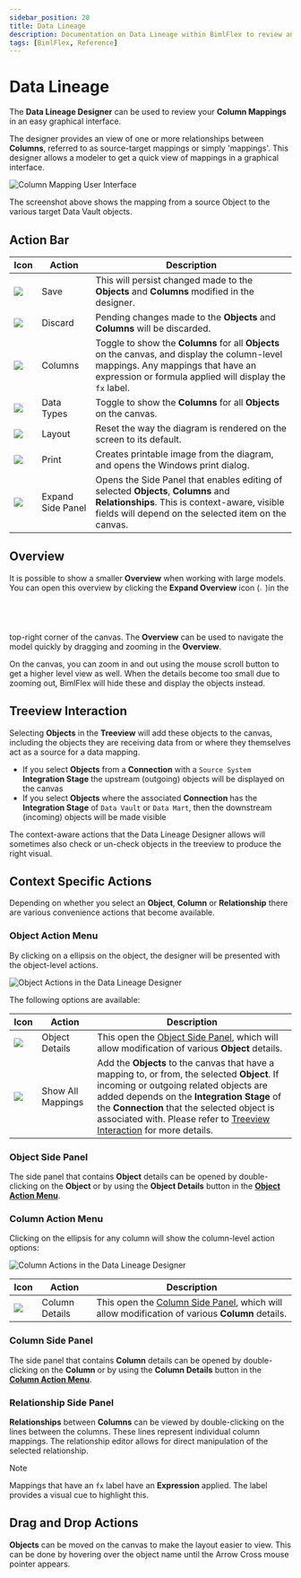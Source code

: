 ```yaml
---
sidebar_position: 20
title: Data Lineage
description: Documentation on Data Lineage within BimlFlex to review and update graphical interface, with starting point, context aware actions, action buttons, and settings
tags: [BimlFlex, Reference]
---
```



# Data Lineage

The **Data Lineage Designer** can be used to review your **Column Mappings** in an easy graphical interface.

The designer provides an view of one or more relationships between **Columns**, referred to as source-target mappings or simply 'mappings'. This designer allows a modeler to get a quick view of mappings in a graphical interface.

![Column Mapping User Interface](images/bimlflex-app-data-lineage-full-ui.png "Column Mapping User Interface")

The screenshot above shows the mapping from a source Object to the various target Data Vault objects.

## Action Bar

| Icon | Action | Description |
|----- |--------|-------------|
| <div class="icon-col m-5"><img src="images/svg-icons/save.svg" /></div> | Save | This will persist changed made to the **Objects** and **Columns** modified in the designer.|
| <div class="icon-col m-5"><img src="images/svg-icons/discard.svg" /></div> | Discard | Pending changes made to the **Objects** and **Columns** will be discarded.|
| <div class="icon-col m-5"><img src="images/bimlflex-app-action-switch.png" /></div> | Columns | Toggle to show the **Columns** for all **Objects** on the canvas, and display the column-level mappings. Any mappings that have an expression or formula applied will display the `fx` label.|
| <div class="icon-col m-5"><img src="images/bimlflex-app-action-switch.png" /></div> | Data Types | Toggle to show the **Columns** for all **Objects** on the canvas.|
| <div class="icon-col m-5"><img src="images/svg-icons/discard.svg" /></div> | Layout | Reset the way the diagram is rendered on the screen to its default.|
| <div class="icon-col m-5"><img src="images/svg-icons/print.svg" /></div> | Print | Creates printable image from the diagram, and opens the Windows print dialog.|
| <div class="icon-col m-5"><img src="images/svg-icons/right-sidenav-toggle.svg" /></div> | Expand Side Panel | Opens the Side Panel that enables editing of selected **Objects**, **Columns** and **Relationships**. This is context-aware, visible fields will depend on the selected item on the canvas.

## Overview

It is possible to show a smaller **Overview** when working with large models. You can open this overview by clicking the **Expand Overview** icon (<img src="images/svg-icons/expand-toggle-blue.svg" width="2%" height="2%" />)in the top-right corner of the canvas. The **Overview** can be used to navigate the model quickly by dragging and zooming in the **Overview**.

On the canvas, you can zoom in and out using the mouse scroll button to get a higher level view as well. When the details become too small due to zooming out, BimlFlex will hide these and display the objects instead.

## Treeview Interaction

Selecting **Objects** in the **Treeview** will add these objects to the canvas, including the objects they are receiving data from or where they themselves act as a source for a data mapping.

* If you select **Objects** from a **Connection** with a `Source System` **Integration Stage** the upstream (outgoing) objects will be displayed on the canvas
* If you select **Objects**  where the associated **Connection** has the **Integration Stage** of `Data Vault` or `Data Mart`, then the downstream (incoming) objects will be made visible

The context-aware actions that the Data Lineage Designer allows will sometimes also check or un-check objects in the treeview to produce the right visual.

## Context Specific Actions

Depending on whether you select an **Object**, **Column** or **Relationship** there are various convenience actions that become available.

### Object Action Menu

By clicking on a ellipsis on the object, the designer will be presented with the object-level actions.

![Object Actions in the Data Lineage Designer](images/data-lineage-object-level-context-actions.png "Object Actions in the Data Lineage Designer")

The following options are available:

| Icon | Action | Description |
|----- |--------|-------------|
| <div class="icon-col m-5"><img src="images/svg-icons/edit.svg" /></div> | Object Details | This open the [Object Side Panel](xref:bimlflex-data-lineage#object-side-panel), which will allow modification of various **Object** details.|
| <div class="icon-col m-5"><img src="images/svg-icons/show-related.svg"/></div> | Show All Mappings | Add the **Objects** to the canvas that have a mapping to, or from, the selected **Object**. If incoming or outgoing related objects are added depends on the **Integration Stage** of the **Connection** that the selected object is associated with. Please refer to [Treeview Interaction](xref:bimlflex-data-lineage#treeview-interaction) for more details. |

### Object Side Panel

The side panel that contains **Object** details can be opened by double-clicking on the **Object** or by using the **Object Details** button in the [**Object Action Menu**](xref:bimlflex-data-lineage#object-action-menu).

<InclSidePanelObjectEditor />

### Column Action Menu

Clicking on the ellipsis for any column will show the column-level action options:

![Column Actions in the Data Lineage Designer](images/data-lineage-column-level-context-actions.png "Column Actions in the Data Lineage Designer")

| Icon | Action | Description |
|----- |--------|-------------|
| <div class="icon-col m-5"><img src="images/svg-icons/edit.svg" /></div> | Column Details | This open the [Column Side Panel](xref:bimlflex-data-lineage#column-side-panel), which will allow modification of various **Column** details.|

### Column Side Panel

The side panel that contains **Column** details can be opened by double-clicking on the **Column** or by using the **Column Details** button in the [**Column Action Menu**](xref:bimlflex-data-lineage#column-action-menu).

<InclSidePanelColumnEditor />

### Relationship Side Panel

**Relationships** between **Columns** can be viewed by double-clicking on the lines between the columns. These lines represent individual column mappings. The relationship editor allows for direct manipulation of the selected relationship.

>[!NOTE]
>Mappings that have an `fx` label have an **Expression** applied. The label provides a visual cue to highlight this.

<InclSidePanelRelationshipEditor />

## Drag and Drop Actions

**Objects** can be moved on the canvas to make the layout easier to view. This can be done by hovering over the object name until the Arrow Cross mouse pointer appears.

<!--
At **Column** level, drag-and-drop operations can be used to create new mapping relationships between columns.
-->
